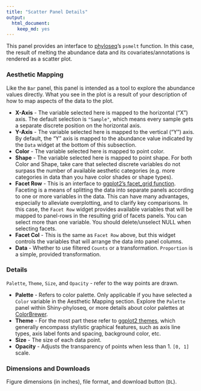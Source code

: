 ```yaml
---
title: "Scatter Panel Details"
output:
  html_document:
    keep_md: yes
---
```


This panel provides an interface to 
[phyloseq](http://joey711.github.io/phyloseq)'s
`psmelt` function.
In this case, the result of melting the abundance data and its covariates/annotations
is rendered as a scatter plot.

### Aesthetic Mapping

Like the `Bar` panel, this panel is intended
as a tool to explore the abundance values directly.
What you see in the plot is a result of your description
of how to map aspects of the data to the plot.

- **X-Axis** - The variable selected here is mapped to the horizontal ("X") axis.
The default selection is `"Sample"`,
which means every sample gets a separate discrete position on the horizontal axis.
- **Y-Axis** - The variable selected here is mapped to the vertical ("Y") axis.
By default, the "Y" axis is mapped to the abundance value indicated by the `Data` widget
at the bottom of this subsection.
- **Color** - The variable selected here is mapped to point color.
- **Shape** - The variable selected here is mapped to point shape.
For both Color and Shape, take care that selected discrete variables
do not surpass the number of available aesthetic categories
(e.g. more categories in data than you have color shades or shape types).
- **Facet Row** - This is an interface to
[ggplot2's facet_grid function](http://docs.ggplot2.org/0.9.3.1/facet_grid.html).
Faceting is a means of splitting the data into separate panels
according to one or more variables in the data.
This can have many advantages, especially to alleviate overplotting,
and to clarify key comparisons.
In this case, the `Facet Row` widget provides available variables
that will be mapped to panel-rows in the resulting grid of facets panels.
You can select more than one variable.
You should delete/unselect NULL when selecting facets.
- **Facet Col** - This is the same as `Facet Row` above,
but this widget controls the variables that will arrange the data
into panel columns.
- **Data** - Whether to use filtered `Counts` or a transformation.
`Proportion` is a simple, provided transformation.

### Details

`Palette`, `Theme`, `Size`, and `Opacity` - refer to the way points are drawn.

- **Palette** - Refers to color palette.
Only applicable if you have selected a `Color` variable
in the Aesthetic Mapping section.
Explore the `Palette` panel within Shiny-phyloseq,
or more details about color palettes at [ColorBrewer](http://colorbrewer2.org/).
- **Theme** - For the most part these refer to
[ggplot2 themes](http://docs.ggplot2.org/0.9.2.1/theme.html),
which generally encompass stylistic graphical features,
such as axis line types, axis label fonts and spacing, background color, etc.
- **Size** - The size of each data point.
- **Opacity** - Adjusts the transparency of points when less than 1. `[0, 1]` scale.

### Dimensions and Downloads

Figure dimensions (in inches), file format, and download button (`DL`).

